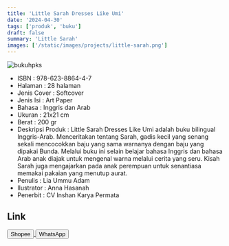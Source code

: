 ```yaml
---
title: 'Little Sarah Dresses Like Umi'
date: '2024-04-30'
tags: ['produk', 'buku']
draft: false
summary: 'Little Sarah'
images: ['/static/images/projects/little-sarah.png']
---
```


![bukuhpks](/static/images/projects/little-sarah.png)

- ISBN : 978-623-8864-4-7
- Halaman : 28 halaman
- Jenis Cover : Softcover
- Jenis Isi : Art Paper
- Bahasa : Inggris dan Arab
- Ukuran : 21x21 cm
- Berat : 200 gr
- Deskripsi Produk : Little Sarah Dresses Like Umi adalah buku bilingual Inggris-Arab. Menceritakan tentang Sarah, gadis kecil yang senang sekali mencocokkan baju yang sama warnanya dengan baju yang dipakai Bunda. Melalui buku ini selain belajar bahasa Inggris dan bahasa Arab anak diajak untuk mengenal warna melalui cerita yang seru. Kisah Sarah juga mengajarkan pada anak perempuan untuk senantiasa memakai pakaian yang menutup aurat.
- Penulis : Lia Ummu Adam
- Ilustrator : Anna Hasanah
- Penerbit : CV Inshan Karya Permata

## Link

<div>
<a
  href="https://shopee.co.id/product/826142690/24977280951/"
  target="_blank"
>
  <button className="btn-shopee">Shopee</button>
</a>

  <a href="https://wa.me/6281567891021" target="_blank">
    <button className="btn-wa">WhatsApp</button>
  </a>
</div>
